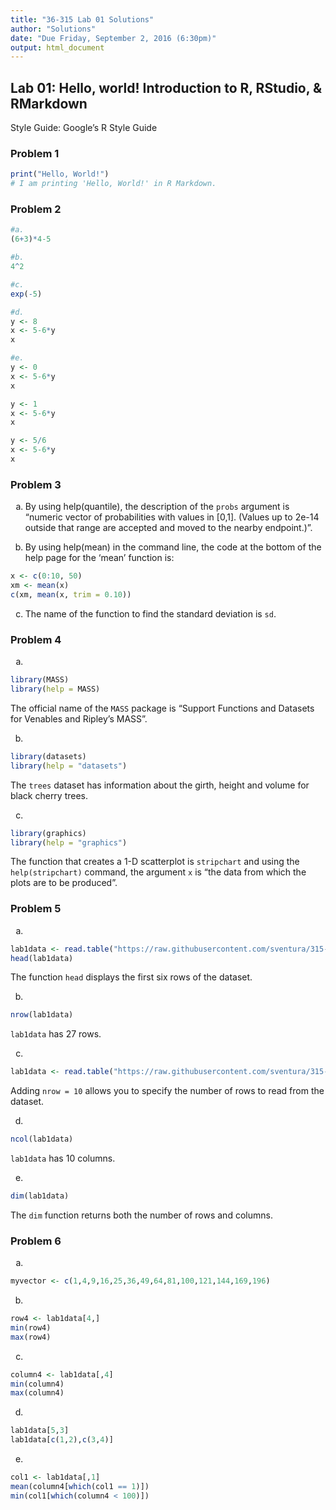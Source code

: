 ```yaml
---
title: "36-315 Lab 01 Solutions"
author: "Solutions"
date: "Due Friday, September 2, 2016 (6:30pm)"
output: html_document
---
```



##  Lab 01:  Hello, world!  Introduction to R, RStudio, & RMarkdown

Style Guide: Google's R Style Guide

###  Problem 1

```r
print("Hello, World!")
# I am printing 'Hello, World!' in R Markdown.
```

###  Problem 2

```r
#a. 
(6+3)*4-5

#b. 
4^2

#c.
exp(-5)

#d.
y <- 8
x <- 5-6*y
x

#e.
y <- 0
x <- 5-6*y
x

y <- 1
x <- 5-6*y
x

y <- 5/6
x <- 5-6*y
x
```


###  Problem 3

a.  By using help(quantile), the description of the ```probs``` argument is "numeric vector of probabilities with values in [0,1]. (Values up to 2e-14 outside that range are accepted and moved to the nearby endpoint.)".  

b.  By using help(mean) in the command line, the code at the bottom of the help page for the 'mean' function is:   

```r
x <- c(0:10, 50)  
xm <- mean(x)  
c(xm, mean(x, trim = 0.10))
```

c. The name of the function to find the standard deviation is ```sd```.


###  Problem 4

a.  
```r
library(MASS)
library(help = MASS)
```
The official name of the ```MASS``` package is "Support Functions and Datasets for Venables and Ripley's MASS".  

b.  
```r
library(datasets)
library(help = "datasets")
```
The ```trees``` dataset has information about the girth, height and volume for black cherry trees.  

c.  
```r
library(graphics)
library(help = "graphics")
```

The function that creates a 1-D scatterplot is ```stripchart``` and using the ```help(stripchart)``` command, the argument ```x``` is "the data from which the plots are to be produced".


###  Problem 5

a.  
```r
lab1data <- read.table("https://raw.githubusercontent.com/sventura/315-code-and-datasets/master/data/lab1.txt", header = T)
head(lab1data)
```  

The function ```head``` displays the first six rows of the dataset.

b.  
```r
nrow(lab1data)
```  

```lab1data``` has 27 rows.

c.  
```r
lab1data <- read.table("https://raw.githubusercontent.com/sventura/315-code-and-datasets/master/data/lab1.txt", header = T, nrows = 10)
```

Adding ```nrow = 10``` allows you to specify the number of rows to read from the dataset.

d.  
```r
ncol(lab1data)
```

```lab1data``` has 10 columns.

e.  
```r
dim(lab1data)
```

The ```dim``` function returns both the number of rows and columns.

###  Problem 6

a.  
```r
myvector <- c(1,4,9,16,25,36,49,64,81,100,121,144,169,196)
```

b.
```r
row4 <- lab1data[4,]
min(row4)
max(row4)
```


c.  
```r
column4 <- lab1data[,4]
min(column4)
max(column4)
```


d.  
```r
lab1data[5,3]
lab1data[c(1,2),c(3,4)]
```


e.  
```r
col1 <- lab1data[,1]
mean(column4[which(col1 == 1)])
min(col1[which(column4 < 100)])
```

